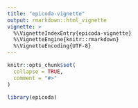 ```yaml
---
title: "epicoda-vignette"
output: rmarkdown::html_vignette
vignette: >
  %\VignetteIndexEntry{epicoda-vignette}
  %\VignetteEngine{knitr::rmarkdown}
  %\VignetteEncoding{UTF-8}
---
```


```r
knitr::opts_chunk$set(
  collapse = TRUE,
  comment = "#>"
)
```

```r
library(epicoda)
```
